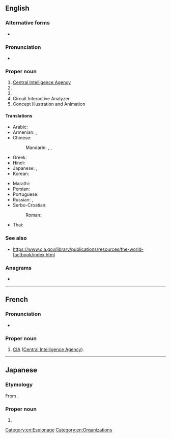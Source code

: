 {{also|cia|cía|cià}}
==English==

===Alternative forms===
* {{l|en|C.I.A.}}
{{wikipedia}}

===Pronunciation===
* {{IPA|/ˌsiːˌaɪˈeɪ/|lang=en}}

===Proper noun===
{{rfc-header|Initialism}}
{{head|en|initialism}}

# [[Central Intelligence Agency]]
# {{w|Cleveland Institute of Art}}
# {{w|Culinary Institute of America}}
# Circuit Interactive Analyzer
# Concept Illustration and Animation

====Translations====
{{trans-top|Central Intelligence Agency}}
* Arabic: {{t|ar|سِي أَي إِي|m|tr=sī ʾay ʾey}}
* Armenian: {{t+|hy|ԿՀՎ|sc=Armn}}, {{t|hy|Կենտրոնական հետախուզական վարչություն}}
* Chinese:
*: Mandarin: {{t+|cmn|中情局|tr=Zhōngqíngjú}}, {{t+|cmn|中央情報局}}, {{t+|cmn|中央情报局|tr=Zhōngyāng Qíngbàojú}}
* Greek: {{t|el|Κεντρική Υπηρεσία Πληροφοριών|sc=Grek}}
* Hindi: {{t|hi|सी आइ ए|sc=Deva}}
* Japanese: {{t|ja|シー・アイ・エイ|tr=shī-ai-ei}}, {{t|ja|中央情報局|tr=ちゅうおうじょうほうきょく, Chūō Jōhōkyoku|sc=Jpan}}
* Korean: {{t|ko|^중앙 정보국|sc=Kore}}
{{trans-mid}}
* Marathi: {{t|mr|सी.आय्.ए.|sc=Deva}}
* Persian: {{t+|fa|سیا|tr=siyâ|sc=fa-Arab}}
* Portuguese: {{t+|pt|CIA|f}}
* Russian: {{t+|ru|ЦРУ|n}}, {{t+|ru|Центра́льное разве́дывательное управле́ние|n}}
* Serbo-Croatian:
*: Roman: {{t|sh|središnja obavještajna agencija}}
* Thai: {{t|th|ซีไอเอ}}
{{trans-bottom}}

===See also===
* https://www.cia.gov/library/publications/resources/the-world-factbook/index.html

===Anagrams===
* {{anagrams|en|-ica|ACI|CAI|Cai|Cai.|Cài|ICA}}

[[Category:en:Espionage]]
[[Category:en:Organizations]]

----

==French==

===Pronunciation===
* {{fr-IPA|cé-i-a}}

===Proper noun===
{{fr-proper noun|f}}

# [[CIA]] ([[Central Intelligence Agency]]).

----

==Japanese==

===Etymology===
From {{bor|ja|en|CIA|sort=しいあいええ}}.

===Proper noun===
{{ja-pos|proper|シーアイエー}}

# {{synof|lang=ja|中央情報局|tr=Chūō Jōhōkyoku||{{w|Central Intelligence Agency}}}}

{{topics|ja|Organizations|United States of America|sort=しいあいええ}}